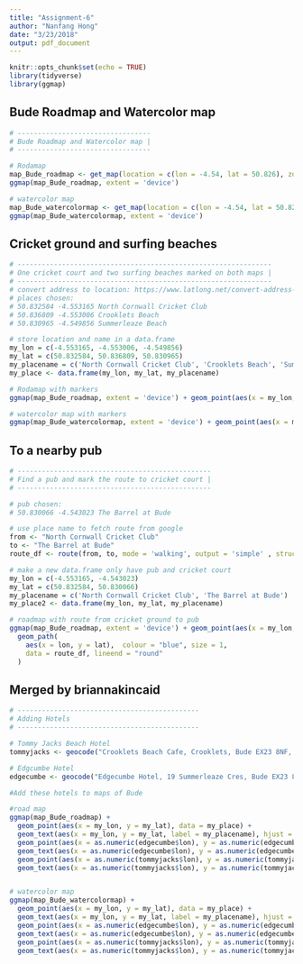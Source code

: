 ```yaml
---
title: "Assignment-6"
author: "Nanfang Hong"
date: "3/23/2018"
output: pdf_document
---
```


```r
knitr::opts_chunk$set(echo = TRUE)
library(tidyverse)
library(ggmap)
```

## Bude Roadmap and Watercolor map

```r
# ---------------------------------
# Bude Roadmap and Watercolor map |
# ---------------------------------

# Rodamap
map_Bude_roadmap <- get_map(location = c(lon = -4.54, lat = 50.826), zoom = 14, maptype = 'roadmap', source = 'google')
ggmap(map_Bude_roadmap, extent = 'device')

# watercolor map
map_Bude_watercolormap <- get_map(location = c(lon = -4.54, lat = 50.826), zoom = 14, maptype = 'watercolor', source = 'google')
ggmap(map_Bude_watercolormap, extent = 'device')
```


## Cricket ground and surfing beaches

```r
# ---------------------------------------------------------------
# One cricket court and two surfing beaches marked on both maps |
# ---------------------------------------------------------------
# convert address to location: https://www.latlong.net/convert-address-to-lat-long.html
# places chosen: 
# 50.832584 -4.553165 North Cornwall Cricket Club 
# 50.836809 -4.553006 Crooklets Beach
# 50.830965 -4.549856 Summerleaze Beach

# store location and name in a data.frame
my_lon = c(-4.553165, -4.553006, -4.549856)
my_lat = c(50.832584, 50.836809, 50.830965)
my_placename = c('North Cornwall Cricket Club', 'Crooklets Beach', 'Summerleaze Beach')
my_place <- data.frame(my_lon, my_lat, my_placename)

# Rodamap with markers
ggmap(map_Bude_roadmap, extent = 'device') + geom_point(aes(x = my_lon, y = my_lat), data = my_place) + geom_text(aes(x = my_lon, y = my_lat, label = my_placename), hjust = - 0.1, data = my_place)

# watercolor map with markers
ggmap(map_Bude_watercolormap, extent = 'device') + geom_point(aes(x = my_lon, y = my_lat), data = my_place) + geom_text(aes(x = my_lon, y = my_lat, label = my_placename), hjust = - 0.1, data = my_place)

```


## To a nearby pub

```r
# ------------------------------------------------
# Find a pub and mark the route to cricket court |
# ------------------------------------------------

# pub chosen: 
# 50.830066 -4.543023 The Barrel at Bude

# use place name to fetch route from google
from <- "North Cornwall Cricket Club"
to <- "The Barrel at Bude"
route_df <- route(from, to, mode = 'walking', output = 'simple' , structure = "route")

# make a new data.frame only have pub and cricket court
my_lon = c(-4.553165, -4.543023)
my_lat = c(50.832584, 50.830066)
my_placename = c('North Cornwall Cricket Club', 'The Barrel at Bude')
my_place2 <- data.frame(my_lon, my_lat, my_placename)

# roadmap with route from cricket ground to pub
ggmap(map_Bude_roadmap, extent = 'device') + geom_point(aes(x = my_lon, y = my_lat), data = my_place2) + geom_text(aes(x = my_lon, y = my_lat, label = my_placename), hjust = - 0.1, data = my_place2) + 
  geom_path(
    aes(x = lon, y = lat),  colour = "blue", size = 1,
    data = route_df, lineend = "round"
  )
```


## Merged by briannakincaid

```r
# ---------------------------------------------
# Adding Hotels 
# ---------------------------------------------

# Tommy Jacks Beach Hotel
tommyjacks <- geocode("Crooklets Beach Cafe, Crooklets, Bude EX23 8NF, UK")

# Edgcumbe Hotel
edgecumbe <- geocode("Edgecumbe Hotel, 19 Summerleaze Cres, Bude EX23 8HJ, UK")

#Add these hotels to maps of Bude

#road map
ggmap(map_Bude_roadmap) + 
  geom_point(aes(x = my_lon, y = my_lat), data = my_place) + 
  geom_text(aes(x = my_lon, y = my_lat, label = my_placename), hjust = - 0.1, data = my_place) +
  geom_point(aes(x = as.numeric(edgecumbe$lon), y = as.numeric(edgecumbe$lat))) +
  geom_text(aes(x = as.numeric(edgecumbe$lon), y = as.numeric(edgecumbe$lat), label = "Edgecumbe Hotel", hjust=1, vjust=1)) +
  geom_point(aes(x = as.numeric(tommyjacks$lon), y = as.numeric(tommyjacks$lat))) #+
  geom_text(aes(x = as.numeric(tommyjacks$lon), y = as.numeric(tommyjacks$lat), label = "Tommy Jacks Beach Hotel", hjust=1, vjust=1))


# watercolor map 
ggmap(map_Bude_watercolormap) + 
  geom_point(aes(x = my_lon, y = my_lat), data = my_place) + 
  geom_text(aes(x = my_lon, y = my_lat, label = my_placename), hjust = - 0.1, data = my_place) +
  geom_point(aes(x = as.numeric(edgecumbe$lon), y = as.numeric(edgecumbe$lat))) +
  geom_text(aes(x = as.numeric(edgecumbe$lon), y = as.numeric(edgecumbe$lat), label = "Edgecumbe Hotel", hjust=1, vjust=1)) +
  geom_point(aes(x = as.numeric(tommyjacks$lon), y = as.numeric(tommyjacks$lat))) #+
  geom_text(aes(x = as.numeric(tommyjacks$lon), y = as.numeric(tommyjacks$lat), label = "Tommy Jacks Beach Hotel", hjust=1, vjust=1))

```


